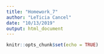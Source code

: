 ```yaml
---
title: "Homework_7"
author: "LeTicia Cancel"
date: "10/13/2019"
output: html_document
---
```


```r
knitr::opts_chunk$set(echo = TRUE)
```

```r

```

